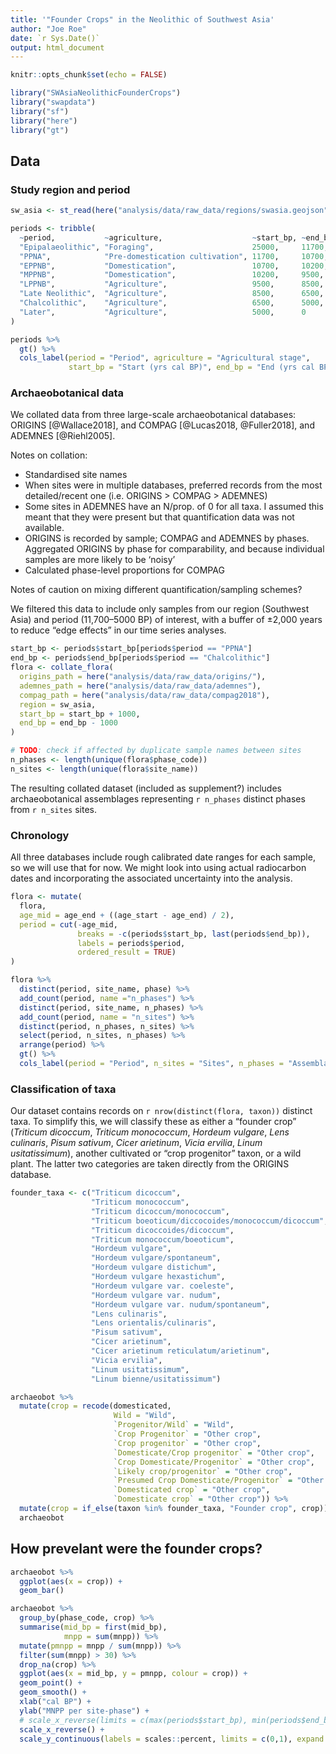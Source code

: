 ```yaml
---
title: '"Founder Crops" in the Neolithic of Southwest Asia'
author: "Joe Roe"
date: `r Sys.Date()`
output: html_document
---
```


```r
knitr::opts_chunk$set(echo = FALSE)

library("SWAsiaNeolithicFounderCrops")
library("swapdata")
library("sf")
library("here")
library("gt")
```

## Data

### Study region and period

```r
sw_asia <- st_read(here("analysis/data/raw_data/regions/swasia.geojson"))
```

```r
periods <- tribble(
  ~period,           ~agriculture,                    ~start_bp, ~end_bp,
  "Epipalaeolithic", "Foraging",                      25000,     11700,
  "PPNA",            "Pre-domestication cultivation", 11700,     10700,
  "EPPNB",           "Domestication",                 10700,     10200,
  "MPPNB",           "Domestication",                 10200,     9500,
  "LPPNB",           "Agriculture",                   9500,      8500,
  "Late Neolithic",  "Agriculture",                   8500,      6500,
  "Chalcolithic",    "Agriculture",                   6500,      5000,
  "Later",           "Agriculture",                   5000,      0
)
```

```r
periods %>% 
  gt() %>% 
  cols_label(period = "Period", agriculture = "Agricultural stage",
             start_bp = "Start (yrs cal BP)", end_bp = "End (yrs cal BP")
```

### Archaeobotanical data

We collated data from three large-scale archaeobotanical databases: ORIGINS [@Wallace2018], and COMPAG [@Lucas2018, @Fuller2018], and ADEMNES [@Riehl2005].

Notes on collation:

* Standardised site names
* When sites were in multiple databases, preferred records from the most detailed/recent one (i.e. ORIGINS > COMPAG > ADEMNES)
* Some sites in ADEMNES have an N/prop. of 0 for all taxa. I assumed this meant that they were present but that quantification data was not available.
* ORIGINS is recorded by sample; COMPAG and ADEMNES by phases. Aggregated ORIGINS by phase for comparability, and because individual samples are more likely to be 'noisy'
* Calculated phase-level proportions for COMPAG

Notes of caution on mixing different quantification/sampling schemes?

We filtered this data to include only samples from our region (Southwest Asia) and period (11,700–5000 BP) of interest,
with a buffer of ±2,000 years to reduce "edge effects" in our time series analyses.

```r
start_bp <- periods$start_bp[periods$period == "PPNA"]
end_bp <- periods$end_bp[periods$period == "Chalcolithic"]
flora <- collate_flora(
  origins_path = here("analysis/data/raw_data/origins/"),
  ademnes_path = here("analysis/data/raw_data/ademnes"),
  compag_path = here("analysis/data/raw_data/compag2018"),
  region = sw_asia,
  start_bp = start_bp + 1000,
  end_bp = end_bp - 1000
)

# TODO: check if affected by duplicate sample names between sites
n_phases <- length(unique(flora$phase_code))
n_sites <- length(unique(flora$site_name))
```

The resulting collated dataset (included as supplement?) includes archaeobotanical assemblages representing `r n_phases` distinct phases from `r n_sites` sites.

### Chronology

All three databases include rough calibrated date ranges for each sample, so we will use that for now.
We might look into using actual radiocarbon dates and incorporating the associated uncertainty into the analysis.

```r
flora <- mutate(
  flora,
  age_mid = age_end + ((age_start - age_end) / 2),
  period = cut(-age_mid, 
               breaks = -c(periods$start_bp, last(periods$end_bp)), 
               labels = periods$period,
               ordered_result = TRUE)
)
```

```r
flora %>% 
  distinct(period, site_name, phase) %>% 
  add_count(period, name ="n_phases") %>% 
  distinct(period, site_name, n_phases) %>% 
  add_count(period, name = "n_sites") %>% 
  distinct(period, n_phases, n_sites) %>% 
  select(period, n_sites, n_phases) %>% 
  arrange(period) %>%
  gt() %>% 
  cols_label(period = "Period", n_sites = "Sites", n_phases = "Assemblages") 
```

### Classification of taxa

Our dataset contains records on `r nrow(distinct(flora, taxon))` distinct taxa.
To simplify this, we will classify these as either a "founder crop" (*Triticum dicoccum*, *Triticum monococcum*, *Hordeum vulgare*, *Lens culinaris*, *Pisum sativum*, *Cicer arietinum*, *Vicia ervilia*, *Linum usitatissimum*), another cultivated or "crop progenitor" taxon, or a wild plant. 
The latter two categories are taken directly from the ORIGINS database.

```r
founder_taxa <- c("Triticum dicoccum",
                  "Triticum monococcum",
                  "Triticum dicoccum/monococcum",
                  "Triticum boeoticum/diccocoides/monococcum/dicoccum",
                  "Triticum dicoccoides/dicoccum",
                  "Triticum monococcum/boeoticum",
                  "Hordeum vulgare",
                  "Hordeum vulgare/spontaneum",
                  "Hordeum vulgare distichum",
                  "Hordeum vulgare hexastichum",
                  "Hordeum vulgare var. coeleste",
                  "Hordeum vulgare var. nudum",
                  "Hordeum vulgare var. nudum/spontaneum",
                  "Lens culinaris",
                  "Lens orientalis/culinaris",
                  "Pisum sativum",
                  "Cicer arietinum",
                  "Cicer arietinum reticulatum/arietinum",
                  "Vicia ervilia",
                  "Linum usitatissimum",
                  "Linum bienne/usitatissimum")

archaeobot %>% 
  mutate(crop = recode(domesticated,
                       Wild = "Wild",
                       `Progenitor/Wild` = "Wild",
                       `Crop Progenitor` = "Other crop",
                       `Crop progenitor` = "Other crop",
                       `Domesticate/Crop progenitor` = "Other crop",
                       `Crop Domesticate/Progenitor` = "Other crop",
                       `Likely crop/progenitor` = "Other crop",
                       `Presumed Crop Domesticate/Progenitor` = "Other crop",
                       `Domesticated crop` = "Other crop",
                       `Domesticate crop` = "Other crop")) %>% 
  mutate(crop = if_else(taxon %in% founder_taxa, "Founder crop", crop)) ->
  archaeobot
```

## How prevelant were the founder crops?

```r
archaeobot %>% 
  ggplot(aes(x = crop)) +
  geom_bar()
```

```r
archaeobot %>% 
  group_by(phase_code, crop) %>% 
  summarise(mid_bp = first(mid_bp),
            mnpp = sum(mnpp)) %>% 
  mutate(pmnpp = mnpp / sum(mnpp)) %>% 
  filter(sum(mnpp) > 30) %>% 
  drop_na(crop) %>% 
  ggplot(aes(x = mid_bp, y = pmnpp, colour = crop)) +
  geom_point() +
  geom_smooth() +
  xlab("cal BP") +
  ylab("MNPP per site-phase") +
  # scale_x_reverse(limits = c(max(periods$start_bp), min(periods$end_bp))) +
  scale_x_reverse() +
  scale_y_continuous(labels = scales::percent, limits = c(0,1), expand = c(0,0))
```
